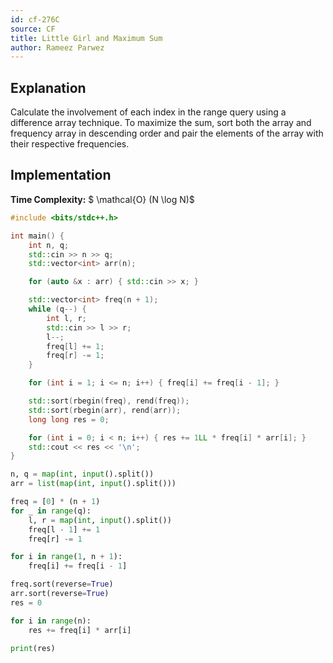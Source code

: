 ```yaml
---
id: cf-276C
source: CF
title: Little Girl and Maximum Sum
author: Rameez Parwez
---
```


## Explanation

Calculate the involvement of each index in the range query using a difference array technique.
To maximize the sum, sort both the array and frequency array in descending order and pair the elements of the array with their respective frequencies.

## Implementation

**Time Complexity:** $ \mathcal{O} (N \log N)$

<LanguageSection>
<CPPSection>

```cpp
#include <bits/stdc++.h>

int main() {
	int n, q;
	std::cin >> n >> q;
	std::vector<int> arr(n);

	for (auto &x : arr) { std::cin >> x; }

	std::vector<int> freq(n + 1);
	while (q--) {
		int l, r;
		std::cin >> l >> r;
		l--;
		freq[l] += 1;
		freq[r] -= 1;
	}

	for (int i = 1; i <= n; i++) { freq[i] += freq[i - 1]; }

	std::sort(rbegin(freq), rend(freq));
	std::sort(rbegin(arr), rend(arr));
	long long res = 0;

	for (int i = 0; i < n; i++) { res += 1LL * freq[i] * arr[i]; }
	std::cout << res << '\n';
}
```

</CPPSection>
<PySection>

```py
n, q = map(int, input().split())
arr = list(map(int, input().split()))

freq = [0] * (n + 1)
for _ in range(q):
	l, r = map(int, input().split())
	freq[l - 1] += 1
	freq[r] -= 1

for i in range(1, n + 1):
	freq[i] += freq[i - 1]

freq.sort(reverse=True)
arr.sort(reverse=True)
res = 0

for i in range(n):
	res += freq[i] * arr[i]

print(res)
```

</PySection>
</LanguageSection>
